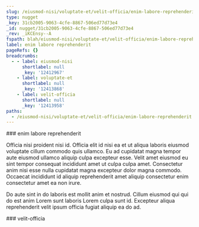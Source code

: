 ```yaml
---
slug: /eiusmod-nisi/voluptate-et/velit-officia/enim-labore-reprehenderit
type: nugget
_key: 31cb2005-9063-4cfe-8867-506ed77d73e4
_id: nugget/31cb2005-9063-4cfe-8867-506ed77d73e4
_rev: _iKCEnsy--A
fspath: blah/eiusmod-nisi/voluptate-et/velit-officia/enim-labore-reprehenderit.md
label: enim labore reprehenderit
pageRefs: {}
breadcrumbs:
  - - label: eiusmod-nisi
      shortlabel: null
      _key: '12412967'
    - label: voluptate-et
      shortlabel: null
      _key: '12413868'
    - label: velit-officia
      shortlabel: null
      _key: '12413958'
paths:
  - /eiusmod-nisi/voluptate-et/velit-officia/enim-labore-reprehenderit
---
```


<NuggetArea>
<Nugget slug="/eiusmod-nisi/voluptate-et/velit-officia/enim-labore-reprehenderit" type="nugget" _key="31cb2005-9063-4cfe-8867-506ed77d73e4" _id="nugget/31cb2005-9063-4cfe-8867-506ed77d73e4" _rev="_iKCEnsy--A" fspath="blah/eiusmod-nisi/voluptate-et/velit-officia/enim-labore-reprehenderit.md" label="enim labore reprehenderit" paths="/eiusmod-nisi/voluptate-et/velit-officia/enim-labore-reprehenderit">
<NuggetBody>
### enim labore reprehenderit

Officia nisi proident nisi id. Officia elit id nisi ea et ut aliqua laboris eiusmod voluptate cillum commodo quis ullamco. Eu ad cupidatat magna tempor aute eiusmod ullamco aliquip culpa excepteur esse. Velit amet eiusmod eu sint tempor consequat incididunt amet ut culpa culpa amet. Consectetur anim nisi esse nulla cupidatat magna excepteur dolor magna commodo. Occaecat incididunt id aliquip reprehenderit amet aliquip consectetur enim consectetur amet ea non irure.

Do aute sint in do laboris est mollit anim et nostrud. Cillum eiusmod qui qui do est anim Lorem sunt laboris Lorem culpa sunt id. Excepteur aliqua reprehenderit velit ipsum officia fugiat aliquip ea do ad.

</NuggetBody>
<Breadcrumbs>
<Crumbs>
<Crumb _key="12412967" label="eiusmod-nisi" /><Crumb _key="12413868" label="voluptate-et" /><Crumb _key="12413958" label="velit-officia" />
</Crumbs>
</Breadcrumbs>
</Nugget>

<NuggetsInbound>
</NuggetsInbound>
<NuggetsOutbound>
</NuggetsOutbound>
</NuggetArea>
<PassagesInbound>
<Passage direction="inbound" type="passage" _key="12413958" _id="passage/12413958" _rev="_iKCEnsy---" label="velit-officia" passage="velit-officia" fspath="blah/eiusmod-nisi/voluptate-et/velit-officia" paths="/eiusmod-nisi/voluptate-et/velit-officia" slug="/eiusmod-nisi/voluptate-et/velit-officia">
<NuggetBody>
### velit-officia

</NuggetBody>
<Breadcrumbs>
<Crumbs>
<Crumb _key="12412967" label="eiusmod-nisi" /><Crumb _key="12413868" label="voluptate-et" />
</Crumbs>
</Breadcrumbs>
</Passage>

</PassagesInbound>
<PassagesOutbound>
</PassagesOutbound>